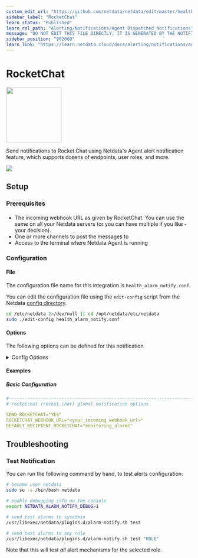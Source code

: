 ```yaml
---
custom_edit_url: "https://github.com/netdata/netdata/edit/master/health/notifications/rocketchat/metadata.yaml"
sidebar_label: "RocketChat"
learn_status: "Published"
learn_rel_path: "Alerting/Notifications/Agent Dispatched Notifications"
message: "DO NOT EDIT THIS FILE DIRECTLY, IT IS GENERATED BY THE NOTIFICATION'S metadata.yaml FILE"
sidebar_position: "902060"
learn_link: "https://learn.netdata.cloud/docs/alerting/notifications/agent-dispatched-notifications/rocketchat"
---
```



# RocketChat


<img src="https://netdata.cloud/img/rocketchat.png" width="150"/>


Send notifications to Rocket.Chat using Netdata's Agent alert notification feature, which supports dozens of endpoints, user roles, and more.



<img src="https://img.shields.io/badge/maintained%20by-Netdata-%2300ab44" />

## Setup

### Prerequisites

#### 

- The incoming webhook URL as given by RocketChat. You can use the same on all your Netdata servers (or you can have multiple if you like - your decision).
- One or more channels to post the messages to
- Access to the terminal where Netdata Agent is running



### Configuration

#### File

The configuration file name for this integration is `health_alarm_notify.conf`.


You can edit the configuration file using the `edit-config` script from the
Netdata [config directory](/docs/configuring/configuration#the-netdata-config-directory).

```bash
cd /etc/netdata 2>/dev/null || cd /opt/netdata/etc/netdata
sudo ./edit-config health_alarm_notify.conf
```
#### Options

The following options can be defined for this notification

<details><summary>Config Options</summary>

| Name | Description | Default | Required |
|:----|:-----------|:-------|:--------:|
| SEND_ROCKETCHAT | Set `SEND_ROCKETCHAT` to `YES` | YES | yes |
| ROCKETCHAT_WEBHOOK_URL | set `ROCKETCHAT_WEBHOOK_URL` to your webhook URL. |  | yes |
| DEFAULT_RECIPIENT_ROCKETCHAT | Set `DEFAULT_RECIPIENT_ROCKETCHAT` to the channel you want the alert notifications to be sent to. You can define multiple channels like this: `alerts` `systems`. |  | yes |

##### DEFAULT_RECIPIENT_ROCKETCHAT

All roles will default to this variable if left unconfigured.

The `DEFAULT_RECIPIENT_ROCKETCHAT` can be edited in the following entries at the bottom of the same file:
```conf
role_recipients_rocketchat[sysadmin]="systems"
role_recipients_rocketchat[domainadmin]="domains"
role_recipients_rocketchat[dba]="databases systems"
role_recipients_rocketchat[webmaster]="marketing development"
role_recipients_rocketchat[proxyadmin]="proxy_admin"
role_recipients_rocketchat[sitemgr]="sites"
```


</details>

#### Examples

##### Basic Configuration



```yaml
#------------------------------------------------------------------------------
# rocketchat (rocket.chat) global notification options

SEND_ROCKETCHAT="YES"
ROCKETCHAT_WEBHOOK_URL="<your_incoming_webhook_url>"
DEFAULT_RECIPIENT_ROCKETCHAT="monitoring_alarms"

```


## Troubleshooting

### Test Notification

You can run the following command by hand, to test alerts configuration:

```bash
# become user netdata
sudo su -s /bin/bash netdata

# enable debugging info on the console
export NETDATA_ALARM_NOTIFY_DEBUG=1

# send test alarms to sysadmin
/usr/libexec/netdata/plugins.d/alarm-notify.sh test

# send test alarms to any role
/usr/libexec/netdata/plugins.d/alarm-notify.sh test "ROLE"
```

Note that this will test _all_ alert mechanisms for the selected role.


